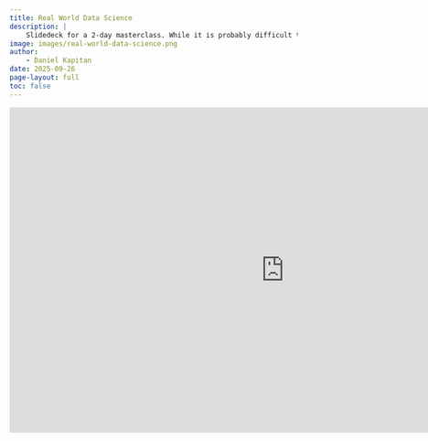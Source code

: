 ```yaml
---
title: Real World Data Science
description: |
    Slidedeck for a 2-day masterclass. While it is probably difficult to follow without the vocie over, the many references included in the slides are useful for a bird's eye view on data science.
image: images/real-world-data-science.png
author:
    - Daniel Kapitan
date: 2025-09-26
page-layout: full
toc: false
---
```


```{=html}
<iframe src="https://docs.google.com/presentation/d/e/2PACX-1vSxU7OQvmMItU0FBhTIo-vzC9D5Xrb73NicRZC67NudRuCLRgdCn0g9aYSdtVlIhVf9_gCIV44BZ-yg/pubembed?start=false&loop=false&delayms=3000" frameborder="0" width="960" height="569" allowfullscreen="true" mozallowfullscreen="true" webkitallowfullscreen="true"></iframe>
```